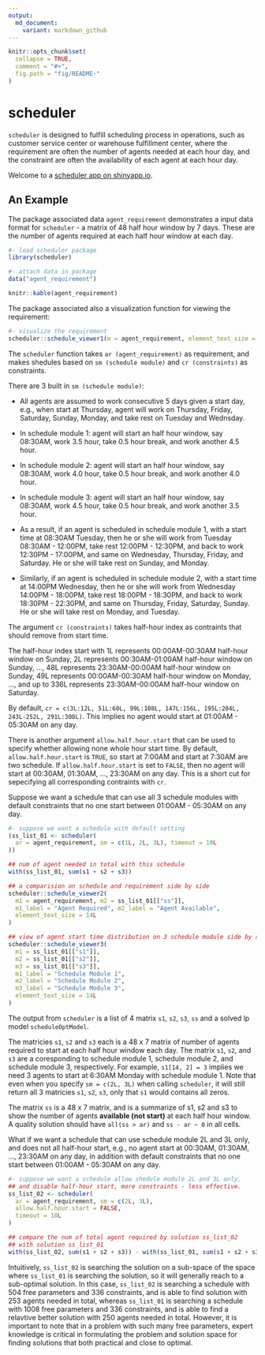 ```yaml
---
output:
  md_document:
    variant: markdown_github
---
```


<!-- README.md is generated from README.Rmd. Please edit that file -->

```r
knitr::opts_chunk$set(
  collapse = TRUE,
  comment = "#>",
  fig.path = "fig/README-"
)
```

# scheduler

`scheduler` is designed to fulfill scheduling process in operations, such as customer service center or warehouse fulfillment center, where the requirement are often the number of agents needed at each hour day, and the constraint are often the availability of each agent at each hour day.

Welcome to a [scheduler app on shinyapp.io](https://gyang.shinyapps.io/scheduler/).

## An Example

The package associated data `agent_requirement` demonstrates a input data format for `scheduler` - a matrix of 48 half hour window by 7 days. These are the number of agents required at each half hour window at each day.

```r
#- load scheduler package
library(scheduler)

#- attach data in package
data("agent_requirement")

knitr::kable(agent_requirement)
```

The package associated also a visualization function for viewing the requirement:

```r
#- visualize the requirement
scheduler::schedule_viewer1(m = agent_requirement, element_text_size = 14L)
```

The `scheduler` function takes `ar (agent_requirement)` as requirement, and makes shedules based on `sm (schedule module)` and `cr (constraints)` as constraints. 

There are 3 built in `sm (schedule module)`:

+ All agents are assumed to work consecutive 5 days given a start day, e.g., when start at Thursday, agent will work on Thursday, Friday, Saturday, Sunday, Monday, and take rest on Tuesday and Wednsday.

+ In schedule module 1: agent will start an half hour window, say 08:30AM, work 3.5 hour, take 0.5 hour break, and work another 4.5 hour.

+ In schedule module 2: agent will start an half hour window, say 08:30AM, work 4.0 hour, take 0.5 hour break, and work another 4.0 hour.

+ In schedule module 3: agent will start an half hour window, say 08:30AM, work 4.5 hour, take 0.5 hour break, and work another 3.5 hour.

+ As a result, if an agent is scheduled in schedule module 1, with a start time at 08:30AM Tuesday, then he or she will work from Tuesday 08:30AM - 12:00PM, take rest 12:00PM - 12:30PM, and back to work 12:30PM - 17:00PM, and same on Wednesday, Thursday, Friday, and Saturday. He or she will take rest on Sunday, and Monday.

+ Similarly, if an agent is scheduled in schedule module 2, with a start time at 14:00PM Wednesday, then he or she will work from Wednesday 14:00PM - 18:00PM, take rest 18:00PM - 18:30PM, and back to work 18:30PM - 22:30PM, and same on Thursday, Friday, Saturday, Sunday. He or she will take rest on Monday, and Tuesday.

The argument `cr (constraints)` takes half-hour index as contraints that should remove from start time. 

The half-hour index start with 1L represents 00:00AM-00:30AM half-hour window on Sunday, 2L represents 00:30AM-01:00AM half-hour window on Sunday, ..., 48L represents 23:30AM-00:00AM half-hour window on Sunday, 49L represents 00:00AM-00:30AM half-hour window on Monday, ..., and up to 336L represents 23:30AM-00:00AM half-hour window on Saturday.

By default, `cr = c(3L:12L, 51L:60L, 99L:108L, 147L:156L, 195L:204L, 243L-252L, 291L:300L)`. This implies no agent would start at 01:00AM - 05:30AM on any day.

There is another argument `allow.half.hour.start` that can be used to specify whether allowing none whole hour start time. By default, `allow.half.hour.start` is `TRUE`, so start at 7:00AM and start at 7:30AM are two schedule. If `allow.half.hour.start` is set to `FALSE`, then no agent will start at 00:30AM, 01:30AM, ..., 23:30AM on any day. This is a short cut for sepecifying all corresponding contraints with `cr`.

Suppose we want a schedule that can use all 3 schedule modules with default constraints that no one start between 01:00AM - 05:30AM on any day.

```r
#- suppose we want a schedule with default setting
(ss_list_01 <- scheduler(
  ar = agent_requirement, sm = c(1L, 2L, 3L), timeout = 10L
))

## num of agent needed in total with this schedule
with(ss_list_01, sum(s1 + s2 + s3))
```

```r
## a comparision on schedule and requirement side by side
scheduler::schedule_viewer2(
  m1 = agent_requirement, m2 = ss_list_01[["ss"]], 
  m1_label = "Agent Required", m2_label = "Agent Available",
  element_text_size = 14L
)
```

```r
## view of agent start time distribution on 3 schedule module side by side
scheduler::schedule_viewer3(
  m1 = ss_list_01[["s1"]], 
  m2 = ss_list_01[["s2"]], 
  m3 = ss_list_01[["s3"]],
  m1_label = "Schedule Module 1",
  m2_label = "Schedule Module 2",
  m3_label = "Schedule Module 3",
  element_text_size = 14L
)
```

The output from `scheduler` is a list of 4 matrix `s1`, `s2`, `s3`, `ss` and a solved lp model `scheduleOptModel`.

The matricies `s1`, `s2` and `s3` each is a 48 x 7 matrix of number of agents required to start at each half hour window each day. The matrix `s1`, `s2`, and `s3` are a coresponding to schedule module 1, schedule module 2, and schedule module 3, respectively. For example, `s1[14, 2] = 3` implies we need 3 agents to start at 6:30AM Monday with schedule module 1. Note that even when you specify `sm = c(2L, 3L)` when calling `scheduler`, it will still return all 3 matricies `s1`, `s2`, `s3`, only that `s1` would contains all zeros.

The matrix `ss` is a 48 x 7 matrix, and is a summarize of s1, s2 and s3 to show the number of agents __available (not start)__ at each half hour window. A quality solution should have `all(ss > ar)` and `ss - ar ~ 0` in all cells.

What if we want a schedule that can use schedule module 2L and 3L only, and does not all half-hour start, e.g., no agent start at 00:30AM, 01:30AM, ..., 23:30AM on any day, in addition with default constraints that no one start between 01:00AM - 05:30AM on any day.

```r
#- suppose we want a schedule allow shedule module 2L and 3L only, 
## and disable half-hour start, more constraints - less effective.
ss_list_02 <- scheduler(
  ar = agent_requirement, sm = c(2L, 3L),
  allow.half.hour.start = FALSE,
  timeout = 10L
)

## compare the num of total agent required by solution ss_list_02
## with solution ss_list_01
with(ss_list_02, sum(s1 + s2 + s3)) - with(ss_list_01, sum(s1 + s2 + s3))
```

Intuitively, `ss_list_02` is searching the solution on a sub-space of the space where `ss_list_01` is searching the solution, so it will generally reach to a sub-optimal solution. In this case, `ss_list_02` is searching a schedule with 504 free parameters and 336 constraints, and is able to find solution with 253 agents needed in total, whereas `ss_list_01` is searching a schedule with 1008 free parameters and 336 constraints, and is able to find a relavtive better solution with 250 agents needed in total. However, it is important to note that in a problem with such many free parameters, expert knowledge is critical in formulating the problem and solution space for finding solutions that both practical and close to optimal.
